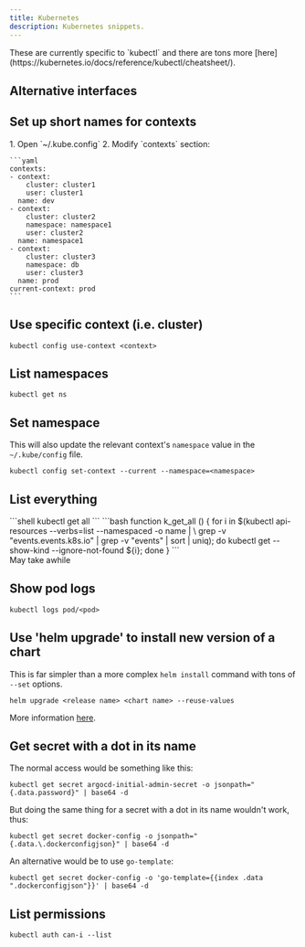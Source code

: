 ```yaml
---
title: Kubernetes
description: Kubernetes snippets.
---
```


<Aside type="note">These are currently specific to `kubectl` and there are tons more [here](https://kubernetes.io/docs/reference/kubectl/cheatsheet/).</Aside>

## Alternative interfaces

<CardGrid>
    <LinkCard title="Click" href="https://github.com/databricks/click"/>
    <LinkCard title="K9s" href="https://k9scli.io"/>
</CardGrid>

## Set up short names for contexts

<Steps>
1. Open `~/.kube.config`
2. Modify `contexts` section:

    ```yaml
    contexts:
    - context:
        cluster: cluster1
        user: cluster1
      name: dev
    - context:
        cluster: cluster2
        namespace: namespace1
        user: cluster2
      name: namespace1
    - context:
        cluster: cluster3
        namespace: db
        user: cluster3
      name: prod
    current-context: prod
    ```
</Steps>

## Use specific context (i.e. cluster)

```shell
kubectl config use-context <context>
```

## List namespaces

```shell
kubectl get ns
```

## Set namespace

This will also update the relevant context's `namespace` value in the `~/.kube/config` file.

```shell
kubectl config set-context --current --namespace=<namespace>
```

## List everything

<Tabs>
    <TabItem label="Naive approach">
    ```shell
    kubectl get all
    ```
    </TabItem>
    <TabItem label="Actually list everything">
    ```bash
    function k_get_all () {
        for i in $(kubectl api-resources --verbs=list --namespaced -o name | \
            grep -v "events.events.k8s.io" | grep -v "events" | sort | uniq); do
                kubectl get --show-kind --ignore-not-found ${i};
        done
    }
    ```
    <Aside type="note">May take awhile</Aside>
    </TabItem>
</Tabs>

## Show pod logs

```shell
kubectl logs pod/<pod>
```

## Use 'helm upgrade' to install new version of a chart

This is far simpler than a more complex `helm install` command with tons of `--set` options.

```shell
helm upgrade <release name> <chart name> --reuse-values
```

More information [here](https://helm.sh/docs/helm/helm_upgrade/).

## Get secret with a dot in its name

The normal access would be something like this:

```shell
kubectl get secret argocd-initial-admin-secret -o jsonpath="{.data.password}" | base64 -d
```

But doing the same thing for a secret with a dot in its name wouldn't work, thus:

```shell
kubectl get secret docker-config -o jsonpath="{.data.\.dockerconfigjson}" | base64 -d
```

An alternative would be to use `go-template`:

```shell
kubectl get secret docker-config -o 'go-template={{index .data ".dockerconfigjson"}}' | base64 -d
```

## List permissions

```shell
kubectl auth can-i --list
```
